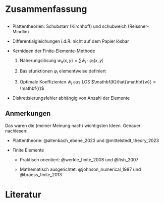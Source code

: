 # Zusammenfassung

##

- Plattentheorien: Schubstarr (Kirchhoff) und schubweich (Reissner-Mindlin)

- Differentialgleichungen i.d.R. nicht auf dem Papier lösbar

- Kernideen der Finite-Elemente-Methode

  1. Näherungslösung $w_h(x, y) = \sum \hat w_i \cdot \varphi_i(x, y)$ 

  1. Basisfunktionen $\varphi_i$ elementweise definiert

  1. Optimale Koeffizienten $\hat w_i$ aus LGS $\mathbf{K}\hat{\mathbf{w}} = \mathbf{r}$

- Diskretisierungsfehler abhängig von Anzahl der Elemente


## Anmerkungen

Das waren die (meiner Meinung nach) wichtigsten Ideen. Genauer nachlesen:

- Plattentheorie: @altenbach_ebene_2023 und @mittelstedt_theory_2023

- Finite Elemente

  - Praktisch orientiert: @werkle_finite_2008 und @fish_2007

  - Mathematisch ausgerichtet: @johnson_numerical_1987 und @braess_finite_2013

# Literatur {.smaller}

